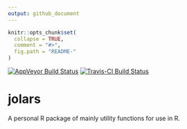 ```yaml
---
output: github_document
---
```


<!-- README.md is generated from README.Rmd. Please edit that file -->

```r
knitr::opts_chunk$set(
  collapse = TRUE,
  comment = "#>",
  fig.path = "README-"
)
```

[![AppVeyor Build Status](https://ci.appveyor.com/api/projects/status/github/jolars/jolars?branch=master&svg=true)](https://ci.appveyor.com/project/jolars/jolars)
[![Travis-CI Build Status](https://travis-ci.org/jolars/jolars.svg?branch=master)](https://travis-ci.org/jolars/jolars)

# jolars

A personal R package of mainly utility functions for use in R.

